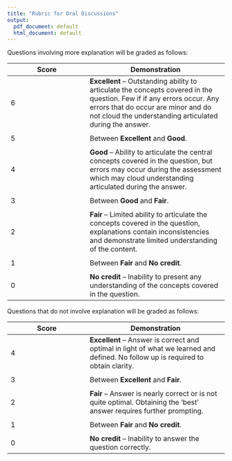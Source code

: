 ---
title: "Rubric for Oral Discussions"
output:
  pdf_document: default
  html_document: default
---

Questions involving more explanation will be graded as follows:

Score   | Demonstration
--------|--------------
6       | __Excellent__ -- Outstanding ability to articulate the concepts covered in the question. Few if if any errors occur. Any errors that do occur are minor and do not cloud the understanding articulated during the answer.  
        |     
5       | Between __Excellent__ and __Good__.
        |    
4       | __Good__ -- Ability to articulate the central concepts covered in the question, but errors may occur during the assessment which may cloud understanding articulated during the answer.
        |    
3       | Between __Good__ and __Fair__.
        |     
2       | __Fair__ -- Limited ability to articulate the concepts covered in the question, explanations contain inconsistencies and demonstrate limited understanding of the content.  
        |    
1       | Between __Fair__ and __No credit__.
        |    
0       | __No credit__ -- Inability to present any understanding of the concepts covered in the question. 


Questions that do not involve explanation will be graded as follows:

Score   | Demonstration
--------|--------------
4       | __Excellent__ -- Answer is correct and optimal in light of what we learned and defined. No follow up is required to obtain clarity.
        |     
3       | Between __Excellent__ and __Fair__.
        |    
2       | __Fair__ -- Answer is nearly correct or is not quite optimal. Obtaining the 'best' answer requires further prompting.
        |
1       | Between __Fair__ and __No credit__.
        |     
0       | __No credit__ -- Inability to answer the question correctly.

